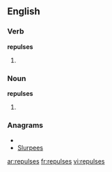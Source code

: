==English==

===Verb===
'''repulses'''

# {{third-person singular of|[[repulse]]}}

===Noun===
'''repulses'''

# {{plural of|[[repulse]]}}

===Anagrams===
* {{alphagram|eelprssu}}
* [[Slurpees#English|Slurpees]]

[[ar:repulses]]
[[fr:repulses]]
[[vi:repulses]]